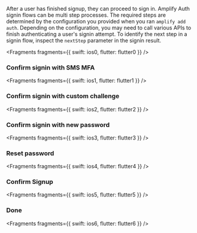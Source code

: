 After a user has finished signup, they can proceed to sign in. Amplify Auth signin flows can be multi step processes. The required steps are determined by the configuration you provided when you ran `amplify add auth`. Depending on the configuration, you may need to call various APIs to finish authenticating a user's signin attempt. To identify the next step in a signin flow, inspect the `nextStep` parameter in the signin result.



<Fragments fragments={{ swift: ios0, flutter: flutter0 }} />

### Confirm signin with SMS MFA



<Fragments fragments={{ swift: ios1, flutter: flutter1 }} />

### Confirm signin with custom challenge



<Fragments fragments={{ swift: ios2, flutter: flutter2 }} />

### Confirm signin with new password



<Fragments fragments={{ swift: ios3, flutter: flutter3 }} />

### Reset password



<Fragments fragments={{ swift: ios4, flutter: flutter4 }} />

### Confirm Signup



<Fragments fragments={{ swift: ios5, flutter: flutter5 }} />

### Done



<Fragments fragments={{ swift: ios6, flutter: flutter6 }} />
